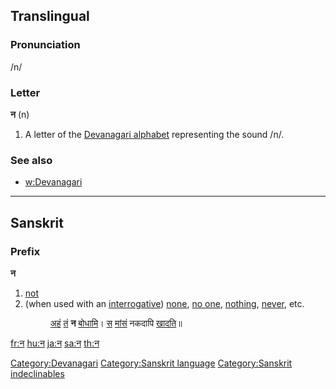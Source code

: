 ==Translingual==

===Pronunciation===
/n/

===Letter===
'''न''' (n)

# A letter of the [[Devanagari alphabet]] representing the sound /n/.

===See also===
* [[w:Devanagari]]

[[Category:Devanagari]]

----

==Sanskrit==

===Prefix===
'''न'''

# [[not]]
# (when used with an [[interrogative]]) [[none]], [[no one]], [[nothing]], [[never]], etc.
#: [[अस्मद्|अहं]] [[तद्|तं]] '''न''' [[बुध्|बोधामि]]। [[तद्|स]] [[मांस|मांसं]] नकदापि [[खद्|खादति]]॥

[[Category:Sanskrit language]]
[[Category:Sanskrit indeclinables]]

[[fr:न]]
[[hu:न]]
[[ja:न]]
[[sa:न]]
[[th:न]]